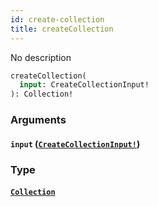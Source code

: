 ```yaml
---
id: create-collection
title: createCollection
---
```


No description

```graphql
createCollection(
  input: CreateCollectionInput!
): Collection!

```

### Arguments

#### `input` ([`CreateCollectionInput!`](/graphql/inputs/create-collection-input))

### Type

#### [`Collection`](/graphql/objects/collection)
